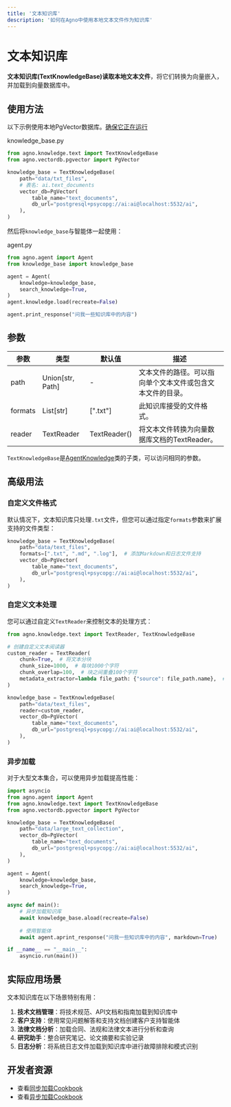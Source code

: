 ```yaml
---
title: '文本知识库'
description: '如何在Agno中使用本地文本文件作为知识库'
---
```


# 文本知识库

**文本知识库(TextKnowledgeBase)**读取**本地文本文件**，将它们转换为向量嵌入，并加载到向量数据库中。

## 使用方法

以下示例使用本地PgVector数据库。[确保它正在运行](https://docs.agno.com/vectordb/pgvector)

knowledge_base.py
```python
from agno.knowledge.text import TextKnowledgeBase
from agno.vectordb.pgvector import PgVector

knowledge_base = TextKnowledgeBase(
    path="data/txt_files",
    # 表名: ai.text_documents
    vector_db=PgVector(
        table_name="text_documents",
        db_url="postgresql+psycopg://ai:ai@localhost:5532/ai",
    ),
)
```

然后将`knowledge_base`与智能体一起使用：

agent.py
```python
from agno.agent import Agent
from knowledge_base import knowledge_base

agent = Agent(
    knowledge=knowledge_base,
    search_knowledge=True,
)
agent.knowledge.load(recreate=False)

agent.print_response("问我一些知识库中的内容")
```

## 参数

| 参数 | 类型 | 默认值 | 描述 |
| --- | --- | --- | --- |
| path | Union[str, Path] | - | 文本文件的路径。可以指向单个文本文件或包含文本文件的目录。 |
| formats | List[str] | [".txt"] | 此知识库接受的文件格式。 |
| reader | TextReader | TextReader() | 将文本文件转换为向量数据库文档的TextReader。 |

`TextKnowledgeBase`是[AgentKnowledge](https://docs.agno.com/reference/knowledge/base)类的子类，可以访问相同的参数。

## 高级用法

### 自定义文件格式

默认情况下，文本知识库只处理`.txt`文件，但您可以通过指定`formats`参数来扩展支持的文件类型：

```python
knowledge_base = TextKnowledgeBase(
    path="data/text_files",
    formats=[".txt", ".md", ".log"],  # 添加Markdown和日志文件支持
    vector_db=PgVector(
        table_name="text_documents",
        db_url="postgresql+psycopg://ai:ai@localhost:5532/ai",
    ),
)
```

### 自定义文本处理

您可以通过自定义`TextReader`来控制文本的处理方式：

```python
from agno.knowledge.text import TextReader, TextKnowledgeBase

# 创建自定义文本阅读器
custom_reader = TextReader(
    chunk=True,  # 将文本分块
    chunk_size=1000,  # 每块1000个字符
    chunk_overlap=100,  # 块之间重叠100个字符
    metadata_extractor=lambda file_path: {"source": file_path.name},  # 添加元数据
)

knowledge_base = TextKnowledgeBase(
    path="data/text_files",
    reader=custom_reader,
    vector_db=PgVector(
        table_name="text_documents",
        db_url="postgresql+psycopg://ai:ai@localhost:5532/ai",
    ),
)
```

### 异步加载

对于大型文本集合，可以使用异步加载提高性能：

```python
import asyncio
from agno.agent import Agent
from agno.knowledge.text import TextKnowledgeBase
from agno.vectordb.pgvector import PgVector

knowledge_base = TextKnowledgeBase(
    path="data/large_text_collection",
    vector_db=PgVector(
        table_name="text_documents",
        db_url="postgresql+psycopg://ai:ai@localhost:5532/ai",
    ),
)

agent = Agent(
    knowledge=knowledge_base,
    search_knowledge=True,
)

async def main():
    # 异步加载知识库
    await knowledge_base.aload(recreate=False)
    
    # 使用智能体
    await agent.aprint_response("问我一些知识库中的内容", markdown=True)

if __name__ == "__main__":
    asyncio.run(main())
```

## 实际应用场景

文本知识库在以下场景特别有用：

1. **技术文档管理**：将技术规范、API文档和指南加载到知识库中
2. **客户支持**：使用常见问题解答和支持文档创建客户支持智能体
3. **法律文档分析**：加载合同、法规和法律文本进行分析和查询
4. **研究助手**：整合研究笔记、论文摘要和实验记录
5. **日志分析**：将系统日志文件加载到知识库中进行故障排除和模式识别

## 开发者资源

* 查看[同步加载Cookbook](https://github.com/agno-agi/agno/blob/main/cookbook/agent_concepts/knowledge/text_kb.py)
* 查看[异步加载Cookbook](https://github.com/agno-agi/agno/blob/main/cookbook/agent_concepts/knowledge/text_kb_async.py)
